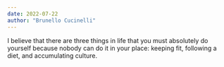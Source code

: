 ```yaml
---
date: 2022-07-22
author: "Brunello Cucinelli"
---
```


I believe that there are three things in life that you must absolutely do yourself because nobody can do it in your place: keeping fit, following a diet, and accumulating culture.

